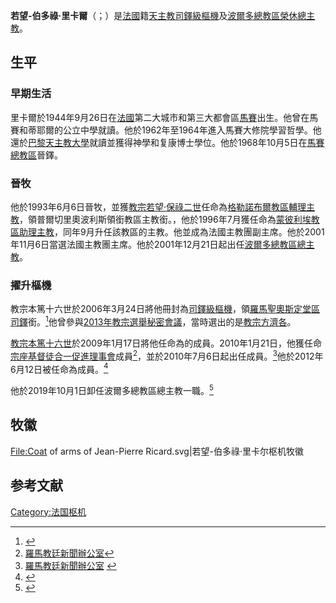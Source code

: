 {{blpsources|time=2019-10-01T13:02:01+00:00}}
{{NoteTA
|1=zh-hk:奧斯定; zh-tw:奧思定;
}}
{{Infobox Christian leader
| type             = Cardinal
| honorific-prefix =
| name             = 若望-伯多祿·里卡爾<br />Jean-Pierre Ricard
| title            = [[天主教波爾多總教區|天主教波爾多總教區榮休總主教]]
| image            = Jean-Pierre Ricard (cropped).jpg
| alt              = 
| caption          = 
| archdiocese      = 波爾多
| diocese          = 
| term             = 
| appointed        = 2001年12月21日
| ended            = 2019年10月1日
| predecessor      = [[Pierre_Étienne_Louis_Eyt|Pierre Étienne Louis Eyt]]
| successor        = （現任）
| other_post       = [[聖奧斯定聖殿_(羅馬)|羅馬聖奧斯定堂區領銜司鐸]]
<!--   Orders   -->
| ordination       = 1968年10月5日
| ordained_by      = 
| consecration     = 1968年10月5日
| consecrated_by   = 
| cardinal         = 2006年3月24日
| rank             = [[樞機|司鐸級樞機]]
<!--   Personal details   -->
| birth_date      = {{Birth date and age|1944|09|26|df=yes}}
| birth_place     = [[法國|法國]][[隆河河口省|隆河河口省]][[馬賽|馬賽]]
| death_date      = 
| death_place     = 
| previous_post   = {{unbulleted list|[[天主教格勒諾布爾-維埃納教區|格勒諾布爾教區輔理主教]]（1993年－1996年）|普爾切里奧波利斯領銜教區領銜主教（1993年－1996年）|[[天主教蒙彼利埃總教區|蒙彼利埃教區助理主教]]（1996年）|蒙彼利埃教區主教（1996年－2001年）}}
| religion        = 天主教
| nationality     = 法國
| coat_of_arms    = Coat of arms of Jean-Pierre Ricard.svg
| motto           = propter evangelium
}}
'''若望-伯多祿·里卡爾'''（{{lang-fr|Jean-Pierre Ricard}}；{{bd|1944年|9月25日|catIdx=Bernard Panafieu}}）是[[法國|法國]]籍[[天主教|天主教]][[樞機|司鐸級樞機]]及[[天主教波爾多總教區|波爾多總教區榮休總主教]]。

==生平==

===早期生活===
里卡爾於1944年9月26日在[[法國|法國]]第二大城市和第三大都會區[[馬賽|馬賽]]出生。他曾在馬賽和蒂耶爾的公立中學就讀。他於1962年至1964年進入馬賽大修院學習哲學。他還於[[巴黎天主教大學|巴黎天主教大學]]就讀並獲得神學和复康博士學位。他於1968年10月5日在[[天主教馬賽總教區|馬賽總教區]]晉鐸。

===晉牧===
他於1993年6月6日晉牧，並獲[[教宗|教宗]][[若望·保祿二世|若望·保祿二世]]任命為[[天主教格勒諾布爾-維埃納教區|格勒諾布爾教區輔理主教]]，領普爾切里奧波利斯領銜教區主教銜。，他於1996年7月獲任命為[[天主教蒙彼利埃總教區|蒙彼利埃教區助理主教]]，同年9月升任該教區的主教。他並成為法國主教團副主席。他於2001年11月6日當選法國主教團主席。他於2001年12月21日起出任[[天主教波爾多總教區|波爾多總教區總主教]]。

===擢升樞機===
教宗本篤十六世於2006年3月24日將他冊封為[[樞機|司鐸級樞機]]，領[[聖奧斯定聖殿_(羅馬)|羅馬聖奧斯定堂區司鐸]]銜。<ref>{{cite web|url=http://cathedral.catholic.org.hk/formation/Cardinal_Zen03.htm|title=教宗本篤十六世任命香港主教陳日君及其他十四位主教神長為樞機|work=天主教聖母無原罪主教座堂}}</ref>他曾參與[[2013年教宗選舉秘密會議|2013年教宗選舉秘密會議]]，當時選出的是[[教宗方濟各|教宗方濟各]]。

[[教宗本篤十六世|教宗本篤十六世]]於2009年1月17日將他任命為{{link-en|宗座文化理事會|Pontifical Council for Culture}}的成員。2010年1月21日，他獲任命[[宗座基督徒合一促進理事會|宗座基督徒合一促進理事會]]成員<ref>[http://212.77.1.245/news_services/bulletin/news/24998.php?index=24998&lang=en 羅馬教廷新聞辦公室]{{dead link|date=October 2017 |bot=InternetArchiveBot }}</ref>，並於2010年7月6日起出任{{link-en|禮儀及聖事部|Congregation for Divine Worship and the Discipline of the Sacraments|聖座禮儀及聖事部}}成員。<ref>[http://press.catholica.va/news_services/bulletin/news/25845.php?index=25845&lang=en 羅馬教廷新聞辦公室] {{webarchive|url=https://web.archive.org/web/20120306143411/http://press.catholica.va/news_services/bulletin/news/25845.php?index=25845&lang=en |date=2012-03-06 }}</ref>他於2012年6月12日被任命為{{link-en|教育部 (聖座)|Congregation for Catholic Education|聖座教育部}}成員。<ref>{{cite web |url=http://press.catholica.va/news_services/bulletin/news/29334.php?index=29334&lang=en |title=存档副本 |accessdate=2012-06-12  |deadurl=yes |archiveurl=https://archive.is/20121205091236/http://press.catholica.va/news_services/bulletin/news/29334.php?index=29334&lang=en |archivedate=2012-12-05 }}</ref> 

他於2019年10月1日卸任波爾多總教區總主教一職。<ref>{{cite press release |title=Resignations and Appointments, 01.10.2019 |url=https://press.vatican.va/content/salastampa/en/bollettino/pubblico/2019/10/01/191001a.html |publisher=Holy See Press Office |accessdate=2019-10-01 |archiveurl=https://web.archive.org/web/20191001123519/https://press.vatican.va/content/salastampa/en/bollettino/pubblico/2019/10/01/191001a.html |archivedate=2019-10-01 |language=en |date=2019-10-01}}</ref>

== 牧徽 ==
<gallery>
File:Coat of arms of Jean-Pierre Ricard.svg|若望-伯多祿·里卡尔枢机牧徽
</gallery>

== 参考文献 ==
{{reflist}}

{{樞機團}}
{{Authority control}}

[[Category:法国枢机|Category:法国枢机]]